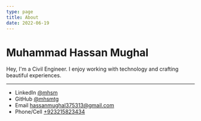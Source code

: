 ```yaml
---
type: page
title: About
date: 2022-06-19
---
```


# Muhammad Hassan Mughal

Hey, I'm a Civil Engineer. I enjoy working with technology and crafting beautiful experiences.


---

- LinkedIn [@mhsm](https://linkedin.com/in/mhsm)
- GitHub [@mhsmtg](https://github.com/mhsmtg)
- Email hassanmughal375313@gmail.com
- Phone/Cell [+923215823434](tel:+923215823434)
